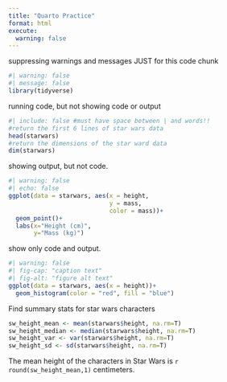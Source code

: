 ```yaml
---
title: "Quarto Practice"
format: html
execute:
  warning: false
---
```


suppressing warnings and messages JUST for this code chunk

```r
#| warning: false
#| message: false
library(tidyverse)
```

running code, but not showing code or output

```r
#| include: false #must have space between | and words!!
#return the first 6 lines of star wars data
head(starwars)
#return the dimensions of the star ward data
dim(starwars)
```

showing output, but not code.

```r
#| warning: false
#| echo: false
ggplot(data = starwars, aes(x = height,
                            y = mass, 
                            color = mass))+
  geom_point()+
  labs(x="Height (cm)",
       y="Mass (kg)")
```

show only code and output.

```r
#| warning: false
#| fig-cap: "caption text"
#| fig-alt: "figure alt text"
ggplot(data = starwars, aes(x = height))+
  geom_histogram(color = "red", fill = "blue")
```

Find summary stats for star wars characters

```r
sw_height_mean <- mean(starwars$height, na.rm=T)
sw_height_median <- median(starwars$height, na.rm=T)
sw_height_var <- var(starwars$height, na.rm=T)
sw_height_sd <- sd(starwars$height, na.rm=T)
```

The mean height of the characters in Star Wars is `r round(sw_height_mean,1)` centimeters.
